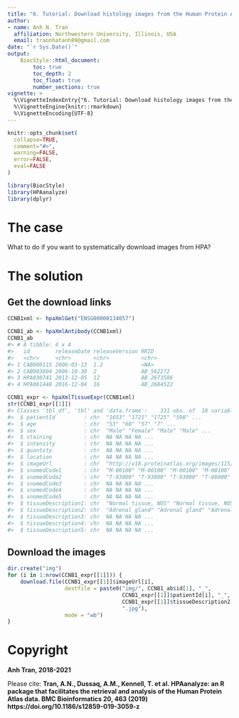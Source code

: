 ```yaml
---
title: "6. Tutorial: Download histology images from the Human Protein Atlas"
author:
- name: Anh N. Tran
  affiliation: Northwestern University, Illinois, USA
  email: trannhatanh89@gmail.com
date: "`r Sys.Date()`"
output: 
    BiocStyle::html_document:
        toc: true
        toc_depth: 2
        toc_float: true
        number_sections: true
vignette: >
  %\VignetteIndexEntry{"6. Tutorial: Download histology images from the Human Protein Atlas"}
  %\VignetteEngine{knitr::rmarkdown}
  %\VignetteEncoding{UTF-8}
---
```


```r
knitr::opts_chunk$set(
  collapse=TRUE,
  comment="#>",
  warning=FALSE,
  error=FALSE,
  eval=FALSE
)
```

```r
library(BiocStyle)
library(HPAanalyze)
library(dplyr)
```

# The case 
What to do if you want to systematically download images from HPA?

# The solution

## Get the download links

```r
CCNB1xml <- hpaXmlGet("ENSG00000134057")

CCNB1_ab <- hpaXmlAntibody(CCNB1xml)
CCNB1_ab
#> # A tibble: 4 x 4
#>   id        releaseDate releaseVersion RRID      
#>   <chr>     <chr>       <chr>          <chr>     
#> 1 CAB000115 2006-03-13  1.2            <NA>      
#> 2 CAB003804 2006-10-30  2              AB_562272 
#> 3 HPA030741 2013-12-05  12             AB_2673586
#> 4 HPA061448 2016-12-04  16             AB_2684522

CCNB1_expr <- hpaXmlTissueExpr(CCNB1xml)
str(CCNB1_expr[[1]])
#> Classes 'tbl_df', 'tbl' and 'data.frame':    331 obs. of  18 variables:
#>  $ patientId         : chr  "1653" "1721" "1725" "598" ...
#>  $ age               : chr  "53" "60" "57" "7" ...
#>  $ sex               : chr  "Male" "Female" "Male" "Male" ...
#>  $ staining          : chr  NA NA NA NA ...
#>  $ intensity         : chr  NA NA NA NA ...
#>  $ quantity          : chr  NA NA NA NA ...
#>  $ location          : chr  NA NA NA NA ...
#>  $ imageUrl          : chr  "http://v18.proteinatlas.org/images/115/2043_B_4_5.jpg" "http://v18.proteinatlas.org/images/115/2043_B_6_5.jpg" "http://v18.proteinatlas.org/images/115/2043_B_5_5.jpg" "http://v18.proteinatlas.org/images/115/2043_A_2_2.jpg" ...
#>  $ snomedCode1       : chr  "M-00100" "M-00100" "M-00100" "M-00100" ...
#>  $ snomedCode2       : chr  "T-93000" "T-93000" "T-93000" "T-66000" ...
#>  $ snomedCode3       : chr  NA NA NA NA ...
#>  $ snomedCode4       : chr  NA NA NA NA ...
#>  $ snomedCode5       : chr  NA NA NA NA ...
#>  $ tissueDescription1: chr  "Normal tissue, NOS" "Normal tissue, NOS" "Normal tissue, NOS" "Normal tissue, NOS" ...
#>  $ tissueDescription2: chr  "Adrenal gland" "Adrenal gland" "Adrenal gland" "Appendix" ...
#>  $ tissueDescription3: chr  NA NA NA NA ...
#>  $ tissueDescription4: chr  NA NA NA NA ...
#>  $ tissueDescription5: chr  NA NA NA NA ...
```

## Download the images

```r
dir.create("img")
for (i in 1:nrow(CCNB1_expr[[1]])) {
    download.file(CCNB1_expr[[1]]$imageUrl[i],
                  destfile = paste0("img/", CCNB1_ab$id[1], "_",
                                    CCNB1_expr[[1]]$patientId[i], "_",
                                    CCNB1_expr[[1]]$tissueDescription2[i], 
                                    ".jpg"),
                  mode = "wb")
}
```

# Copyright

__Anh Tran, 2018-2021 __

Please cite: __Tran, A.N., Dussaq, A.M., Kennell, T. et al. HPAanalyze: an R package that facilitates the retrieval and analysis of the Human Protein Atlas data. BMC Bioinformatics 20, 463 (2019) https://doi.org/10.1186/s12859-019-3059-z __

